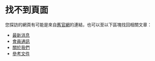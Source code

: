 # 找不到頁面

您探訪的網頁有可能是來自[舊官網](https://legacy.tueeit.org.tw)的連結，也可以至以下區塊找回相關文章：

- [最新消息](/news)
- [會員通訊](/press)
- [關於我們](/about)
- [參考文件](/document)
